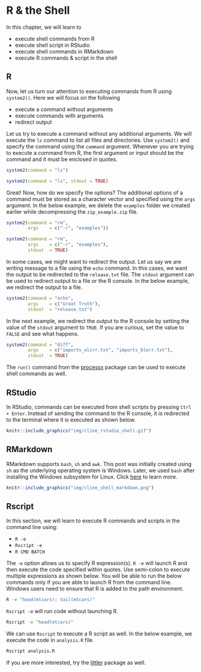 # R & the Shell {#others2}

In this chapter, we will learn to 

- execute shell commands from R
- execute shell script in RStudio
- execute shell commands in RMarkdown
- execute R commands & script in the shell

## R 

Now, let us turn our attention to executing commands from R using `system2()`. 
Here we will focus on the following

- execute a command without arguments
- execute commands with arguments
- redirect output

Let us try to execute a command without any additional arguments. We will execute the `ls` command to list all files and directories. Use `system2()` and specify the command using the `command` argument. Whenever you are trying to execute a command from R, the first argument or input should be the command and it must be enclosed in quotes.

```r
system2(command = "ls")
```

```r
system2(command = "ls", stdout = TRUE)
```

Great! Now, how do we specify the options? The additional options of a 
command must be stored as a character vector and specified using the `args`
argument. In the below example, we delete the `examples` folder we created earlier while decompressing the `zip_example.zip` file.

```r
system2(command = "rm",
        args    = c("-r", "examples"))
```

```r
system2(command = "rm",
        args    = c("-r", "examples"),
        stdout  = TRUE)
```

In some cases, we might want to redirect the output. Let us say we are writing 
message to a file using the `echo` command. In this cases, we want the output 
to be redirected to the `release.txt` file. The `stdout` argument can be used to redirect output to a file or the R console. In the below example, we redirect the output to a file.

```r
system2(command = "echo", 
        args    = c("Great Truth"), 
        stdout  = "release.txt")
```

In the next example, we redirect the output to the R console by setting the value of the `stdout` argument to `TRUE`. If you are curious, set the value to `FALSE` and see what happens.

```r
system2(command = "diff", 
        args    = c("imports_olsrr.txt", "imports_blorr.txt"),  
        stdout  = TRUE)
```

The `run()` command from the [processx](https://processx.r-lib.org/) package can be used to execute shell commands as well.

## RStudio 

In RStudio, commands can be executed from shell scripts by pressing `Ctrl + Enter`. Instead of sending the command to the R console, it is redirected to 
the terminal where it is executed as shown below.

```r
knitr::include_graphics("img/cline_rstudio_shell.gif")
```

## RMarkdown 

RMarkdown supports `bash`, `sh` and `awk`. This post was initially  created using `sh` as the underlying operating system is Windows. Later, we used `bash` after installing the Windows subsystem for Linux. Click [here](https://bookdown.org/yihui/rmarkdown/language-engines.html#shell-scripts) to learn more.

```r
knitr::include_graphics("img/cline_shell_markdown.png")
```

## Rscript

In this section, we will learn to execute R commands and scripts in the command line using:

- `R -e`
- `Rscript -e`
- `R CMD BATCH`

The `-e` option allows us to specify R expression(s). `R -e` will launch R and then execute the code specified within quotes. Use semi-colon to execute multiple expressions as shown below. You will be able to run the below commands only if you are able to launch R from the command line. Windows users need to ensure that R is added to the path environment.

```sh
R -e "head(mtcars); tail(mtcars)"
```

`Rscript -e` will run code without launching R.

```sh
Rscript -e "head(mtcars)"
```

We can use `Rscript` to execute a R script as well. In the below example, we execute the code in `analysis.R` file. 

```sh
Rscript analysis.R
```

If you are more interested, try the [littler](https://cran.r-project.org/package=littler) package as well.